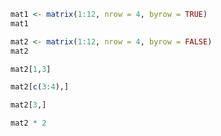 ```r
mat1 <- matrix(1:12, nrow = 4, byrow = TRUE)
mat1
```

```r
mat2 <- matrix(1:12, nrow = 4, byrow = FALSE)
mat2
```

```r
mat2[1,3]

```

```r
mat2[c(3:4),]
```

```r
mat2[3,]
```

```r
mat2 * 2
```
